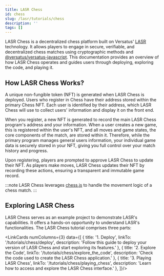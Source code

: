 ```yaml
---
title: LASR Chess
id: chess
slug: /lasr/tutorials/chess
description: ''
tags: []
---
```



LASR Chess is a decentralized chess platform built on Versatus' [LASR](https://versatus.io/blog/introducing-versatus-lasr-the-worlds-first-stateless-rolllup) technology. It allows players to engage in secure, verifiable, and decentralized chess matches using cryptographic methods and [@versatus/versatus-javascript](https://github.com/versatus/versatus-javascript). This documentation provides an overview of how LASR Chess operates and guides users through deploying, exploring the code, and playing it.

## How LASR Chess Works?

A unique non-fungible token (NFT) is generated when LASR Chess is deployed. Users who register in Chess have their address stored within the primary Chess NFT. Each user is identified by their address, which LASR Chess will use to collect users' information and display it on the front end.

When you register, a new NFT is generated to record the main LASR Chess program's address and your information. When a user creates a new game, this is registered within the user's NFT, and all moves and game states, the core components of the match, are stored within it. Therefore, while the primary program manages general users information, your individual game data is securely stored in your NFT, giving you full control over your match history and progress.

<ImageComponent className="chess-main"/>

Upon registering, players are prompted to approve LASR Chess to update their NFT. As players make moves, LASR Chess updates their NFT by recording these actions, ensuring a transparent and immutable game record.

:::note
LASR Chess leverages [chess.js](https://github.com/jhlywa/chess.js/blob/master/README.md) to handle  the movement logic of a chess match.
:::

## Exploring LASR Chess

LASR Chess serves as an example project to demonstrate LASR's capabilities. It offers a hands-on opportunity to understand LASR's functionalities. The LASR Chess tutorial comprises three parts:

<LinkCards numColumns={3} data={[
  { 
    title: '1. Deploy',
    linkTo: '/tutorials/chess/deploy',
    description: 'Follow this guide to deploy your version of LASR Chess and start exploring its features.'
  },
  { 
    title: '2. Explore the Code',
    linkTo: '/tutorials/chess/explore_the_code',
    description: 'Check the code used to create the LASR Chess application.'
  },
  { 
    title: '3. Playing LASR Chess',
    linkTo: '/tutorials/chess/playing_chess',
    description: 'Learn how to access and explore the LASR Chess interface.'
  },
]}/>
